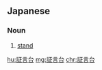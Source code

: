 ==Japanese==
{{ja-kanjitab|しょう|げん|だい|yomi=on}}

===Noun===
{{ja-noun|しょうげんだい}}

# [[stand]] {{gloss|platform on which a witness testifies in court}}

[[hu:証言台]]
[[mg:証言台]]
[[chr:証言台]]